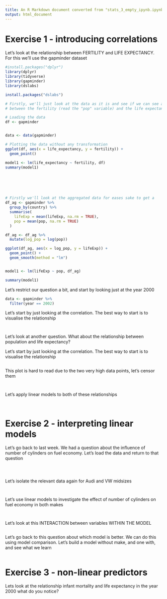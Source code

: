 ```yaml
---
title: An R Markdown document converted from "stats_3_empty_ipynb.ipynb"
output: html_document
---
```


# Exercise 1 - introducing correlations 

Let's look at the relationship between FERTILITY and LIFE EXPECTANCY. For this we'll use the gapminder dataset
```r
#install.packages("dplyr")
library(dplyr)
library(tidyverse)
library(gapminder)
library(dslabs)

install.packages("dslabs")
```

```r
# Firstly, we'll just look at the data as it is and see if we can see any correlation
# between the fertility (read the "pop" variable) and the life expectancy

# Loading the data
df <- gapminder


data <- data(gapminder)


```

```r

# Plotting the data without any transformation
ggplot(df, aes(x = life_expectancy, y = fertility)) +
  geom_point()


```

```r

model1 <- lm(life_expectancy ~ fertility, df)
summary(model1)







```




```r

# Firstly we'll look at the aggregated data for eases sake to get a
df_ag <- gapminder %>%
  group_by(country) %>%
  summarise(
    lifeExp = mean(lifeExp, na.rm = TRUE),
    pop = mean(pop, na.rm = TRUE)
  )

df_ag <- df_ag %>%
  mutate(log_pop = log(pop))


```

```r

ggplot(df_ag, aes(x = log_pop, y = lifeExp)) +
  geom_point() +
  geom_smooth(method = "lm")



```

```r

model1 <- lm(lifeExp ~ pop, df_ag)

summary(model1)

```


Let's restrict our question a bit, and start by looking just at the year 2000
```r

data <- gapminder %>% 
  filter(year == 2002)

```

Let's start by just looking at the correlation. The best way to start is to visualise the relationship
```r

```

```r

```

Let's look at another question. What about the relationship between population and life expectancy?

Let's start by just looking at the correlation. The best way to start is to visualise the relationship
```r

```

This plot is hard to read due to the two very high data points, let's censor them
```r

```

```r

```

Let's apply linear models to both of these relationships
```r

```

```r

```

# Exercise 2 - interpreting linear models  

Let's go back to last week. We had a question about the influence of number of cylinders on fuel economy. Let's load the data and return to that question
```r

```

```r

```

```r

```

Let's isolate the relevant data again for Audi and VW midsizes
```r

```

```r

```

Let's use linear models to investigate the effect of number of cylinders on fuel economy in both makes
```r

```

```r

```

Let's look at this INTERACTION between variables WITHIN THE MODEL
```r

```

Let's go back to this question about which model is better. We can do this using model comparison. Let's build a model without make, and one with, and see what we learn
```r

```

# Exercise 3 - non-linear predictors

Lets look at the relationship infant mortality and life expectancy in the year 2000 what do you notice?
```r

```

```r

```

```r

```

```r

```








